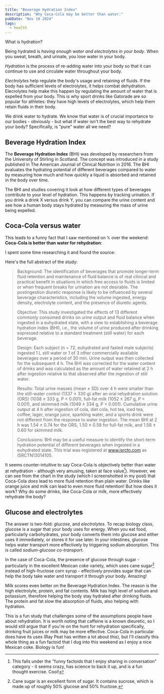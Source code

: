 ```yaml
---
title: "Beverage Hydration Index"
description: "Why Coca-Cola may be better than water."
pubDate: "Nov 10 2024"
tags:
  - health
---
```



What is hydration?

Being hydrated is _having enough water and electrolytes in your body_. When you sweat, breath, and urinate, you lose water in your body. 

_Hydration_ is the process of re-adding water into your body so that it can continue to use and circulate water throughout your body. 

_Electrolytes_ help regulate the body's usage and retaining of fluids. If the body has sufficient levels of electrolytes, it helps combat dehydration. Elecrolytes help make this happen by regulating the amount of water that is expelled from your body. This is why sport drinks like Gatorade are so popular for athletes: they have high levels of electrolytes, which help them retain fluids in their body.

We drink water to hydrate. We know that water is of crucial importance to our bodies - obviously - but what if water isn't the best way to rehydrate your body? Specifically, is "pure" water all we need?

## Beverage Hydration Index

The **Beverage Hydration Index** (BHI) was developed by researchers from the University of Stirling in Scotland. The concept was introduced in a study published in The American Journal of Clinical Nutrition in 2016. The BHI evaluates the hydrating potential of different beverages compared to water by measuring how much and how quickly a liquid is absorbed and retained in the body over time.

The BHI and studies covering it look at how different types of beverages contribute to your level of hydration. This happens by tracking urination. If you drink a drink X versus drink Y, you can compare the urine content and see how a human body stays hydrated by measuring the mass of urine being expelled.

## Coca-Cola versus water

This leads to a funny fact that I saw mentioned on 𝕏 over the weekend: **Coca-Cola is better than water for rehydration**:

<Tweet id="https://x.com/the_michigga/status/1855065256617201825" theme="dark" />

I spent some time researching it and found the source:

<Tweet id="https://x.com/kristianf_/status/1855344406179525089" theme="dark" />

Here's the full abstract of the study:

> Background: The identification of beverages that promote longer-term fluid retention and maintenance of fluid balance is of real clinical and practical benefit in situations in which free access to fluids is limited or when frequent breaks for urination are not desirable. The postingestion diuretic response is likely to be influenced by several beverage characteristics, including the volume ingested, energy density, electrolyte content, and the presence of diuretic agents.
>
> Objective: This study investigated the effects of 13 different commonly consumed drinks on urine output and fluid balance when ingested in a euhydrated state, with a view to establishing a beverage hydration index (BHI), i.e., the volume of urine produced after drinking expressed relative to a standard treatment (still water) for each beverage.
>
> Design: Each subject (n = 72, euhydrated and fasted male subjects) ingested 1 L still water or 1 of 3 other commercially available beverages over a period of 30 min. Urine output was then collected for the subsequent 4 h. The BHI was corrected for the water content of drinks and was calculated as the amount of water retained at 2 h after ingestion relative to that observed after the ingestion of still water.
>
> Results: Total urine masses (mean ± SD) over 4 h were smaller than the still-water control (1337 ± 330 g) after an oral rehydration solution (ORS) (1038 ± 333 g, P < 0.001), full-fat milk (1052 ± 267 g, P < 0.001), and skimmed milk (1049 ± 334 g, P < 0.001). Cumulative urine output at 4 h after ingestion of cola, diet cola, hot tea, iced tea, coffee, lager, orange juice, sparkling water, and a sports drink were not different from the response to water ingestion. The mean BHI at 2 h was 1.54 ± 0.74 for the ORS, 1.50 ± 0.58 for full-fat milk, and 1.58 ± 0.60 for skimmed milk.
> 
> Conclusions: BHI may be a useful measure to identify the short-term hydration potential of different beverages when ingested in a euhydrated state. This trial was registered at www.isrctn.com as ISRCTN13014105.

It seems counter-intuitive to say Coca-Cola is objectively better than water at rehydration - although very amusing, taken at face value[^1]). However, we can see from the chart in the study (which I screenshotted in my post) that Coca-Cola _does_ lead to more fluid retention than plain water. Drinks like orange juice and milk can lead to even more fluid retention! But how does it work? Why do some drinks, like Coca-Cola or milk, more effectively rehydrate the body?

## Glucose and electrolytes

The answer is two-fold: _glucose_, and _electrolytes_. To recap biology class, glucose is a sugar that your body uses for energy. When you eat food, particularly carbohydrates, your body converts them into glucose and either uses it immediately, or stores it for use later. In your intestines, glucose helps water transport more effectively by triggering sodium absorption. This is called _sodium-glucose co-transport_.

In the case of Coca-Cola, the presence of glucose through sugar - particularly in the excellent Mexican coke variety, which uses cane sugar[^2] instead of high-fructose corn syrup - effectively provides sugar that can help the body take water and transport it through your body. Amazing!

Milk scores even better on the Beverage Hydration Index. The reason is the high electrolyte, protein, and fat contents. Milk has high level of sodium and potassium, therefore helping the body stay hydrated after drinking fluids. The protein and fat slow the absorption of fluids, also helping with hydration.

This is a fun study that challenges some of the assumptions people have about rehydration. It is worth noting that caffeine is a known dieuretic, so I would still argue that if you're on the hunt for rehydration specifically, drinking fruit juices or milk may be more effective. Coca-Cola in particular does have its uses (Ray Peat has written a lot about this), but I'll classify this whole thing as a fun factoid that I dug into this weekend as I enjoy a nice Mexican coke. Biology is fun!

[^1]: This falls under the "funny factoids that I enjoy sharing in conversation" category - it seems crazy, has science to back it up, and is a fun thought exercise. Cool!
[^2]: Cane sugar is an excellent form of sugar. It contains sucrose, which is made up of roughly 50% glucose and 50% fructose.
